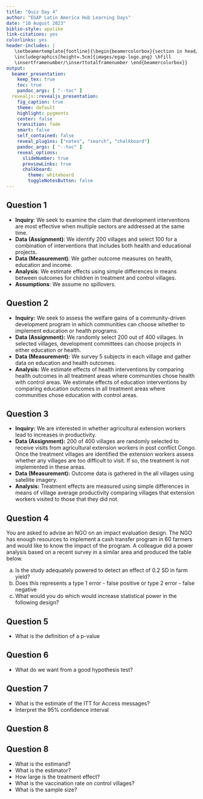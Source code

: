 ```yaml
---
title: "Quiz Day 4"
author: "EGAP Latin America Hub Learning Days"
date: "10 August 2023"
biblio-style: apalike
link-citations: yes
colorlinks: yes
header-includes: |
   \setbeamertemplate{footline}{\begin{beamercolorbox}{section in head/foot}
   \includegraphics[height=.5cm]{images/egap-logo.png} \hfill
   \insertframenumber/\inserttotalframenumber \end{beamercolorbox}}
output:
  beamer_presentation:
    keep_tex: true
    toc: true
    pandoc_args: [ "--toc" ]
  revealjs::revealjs_presentation:
    fig_caption: true
    theme: default
    highlight: pygments
    center: false
    transition: fade
    smart: false
    self_contained: false
    reveal_plugins: ["notes", "search", "chalkboard"]
    pandoc_args: [ "--toc" ]
    reveal_options:
      slideNumber: true
      previewLinks: true
      chalkboard:
        theme: whiteboard
        toggleNotesButton: false
---
```


## Question 1
- **Inquiry**: We seek to examine the claim that development interventions are most effective when multiple sectors are addressed at the same time.  
- **Data (Assignment)**: We identify 200 villages and select 100 for a combination of interventions that includes both health and educational projects.  
- **Data (Measurement)**: We gather outcome measures on health, education and income. 
- **Analysis**: We estimate effects using simple differences in means between outcomes for children in treatment and control villages.  
- **Assumptions**: We assume no spillovers.


## Question 2
- **Inquiry:** We seek to assess the welfare gains of a community-driven development program in which communities can choose whether to implement education or health programs. 
- **Data (Assignment):** We randomly select 200 out of 400 villages.  In selected villages, development committees can choose projects in either education or health. 
- **Data (Measurement):** We survey 5 subjects in each village and gather data on education and health outcomes. 
- **Analysis:** We estimate effects of health interventions by comparing health outcomes in all treatment areas where communities chose health with control areas. We estimate effects of education interventions by comparing education outcomes in all treatment areas where communities chose education with control areas.  

## Question 3
- **Inquiry:**  We are interested in whether agricultural extension
workers lead to increases in productivity.
- **Data (Assignment):**  200 of 400 villages are randomly selected
to receive visits from agricultural extension workers in post
conflict Congo. Once the treatment villages are identified the
extension workers assess whether any villages are too difficult
to visit. If so, the treatment is not implemented in these areas.
- **Data (Measurement):** Outcome data is gathered in the all
villages using satellite imagery.
- **Analysis:** Treatment effects are measured using simple
differences in means of village average productivity comparing
villages that extension workers visited to those that they did
not.

## Question 4
You are asked to advise an NGO on an impact evaluation design. The NGO has enough resources to implement a cash transfer program in 60 farmers and would like to know the impact of the program. A colleague did a power analysis based on a recent survey in a similar area and produced the table below.

\begin{table}
\begin{tabular}{r c c c c}
\hline\hline
&                     & Mean    & SD    &  MDE  \\ \hline
& Farm yield          & 0.35    & 0.70  & 0.36 \\
& Expenses on Mezcal  & 200     & 200   & 103 \\
& Income              & 600     & 2400  & 1237  \\
\hline\hline
\end{tabular}
\end{table}

a. Is the study adequately powered to detect an effect of 0.2 SD in farm yield?
b. Does this represents a type 1 error - false positive or type 2 error - false negative
c. What would you do which would increase statistical power in the following design?

## Question 5

- What is the definition of a p-value

## Question 6

- What do we want from a good hypothesis test?

## Question 7

\includegraphics[height=4.5cm]{images/jake_nudge}

- What is the estimate of the ITT for Access messages?
- Interpret the 95% confidence interval

## Question 8

\includegraphics[height=8cm]{images/vaccine_tableA2.png}

## Question 8
- What is the estimand?
- What is the estimator?
- How large is the treatment effect?
- What is the vaccination rate on control villages?
- What is the sample size? 

